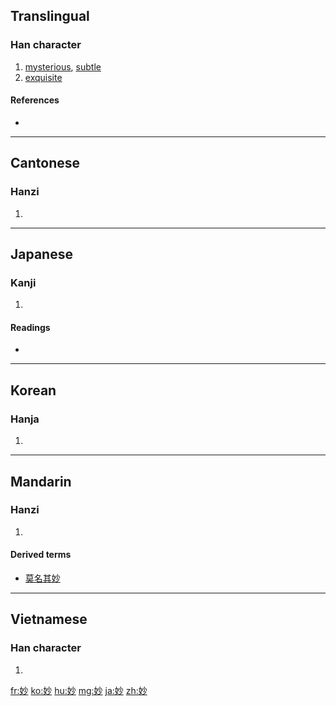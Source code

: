 {{also|玅}}
==Translingual==

===Han character===
{{Han char|rn=38|rad=女|as=04|sn=7|four=4942<sub>0</sub>|canj=女火竹 (VFH)|ids=⿰[[女]][[少]]}}

# [[mysterious]], [[subtle]]
# [[exquisite]]

====References====
* {{Han ref|kx=0256.240|dkj=06090|dj=0521.040|hdz=21030.100|uh=5999|ud=22937|bh=A7AE|bd=42926}}

----

==Cantonese==

===Hanzi===
{{yue-hanzi|jyut=|y=miu6}}

# {{defn|Cantonese|sort=女04}}

----

==Japanese==

===Kanji===
{{ja-kanji|grade=c|rs=女04}}

# {{defn|Japanese|sort=女04}}

====Readings====
* {{ja-readings|on=[[みょう]] (myō), [[びょう]] (byō)|kun=[[わかい]] (wakai), [[たえ]] (tae)}}

----

==Korean==

===Hanja===
{{ko-hanja|hangeul=묘|rv=myo|mr=myo}}

# {{defn|Korean|sort=女04}}

----

==Mandarin==

===Hanzi===
{{cmn-hanzi|pin=[[miào]] ([[miao4]])|wg=miao<sup>4</sup>}}

# {{defn|Mandarin|sort=女04}}

====Derived terms====
* [[莫名其妙]]
----
==Vietnamese==

===Han character===
{{vi-hantu|[[diệu]]|rs=女04}}

# {{defn|Vietnamese|sort=女04}}

[[fr:妙]]
[[ko:妙]]
[[hu:妙]]
[[mg:妙]]
[[ja:妙]]
[[zh:妙]]